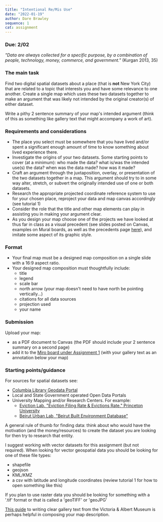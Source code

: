```yaml
---
title: "Intentional Re/Mis Use"
date: "2022-01-19"
author: Dare Brawley
sequence: 1
cat: assignment
---
```



### Due: 2/02


*"Data are always collected for a specific purpose, by a combination of people, technology, money, commerce, and government."* (Kurgan 2013, 35)

### The main task

Find two digital spatial datasets about a place (that is **not** New York City) that are related to a topic that interests you and have some relevance to one another. Create a single map which uses these two datasets together to make an argument that was likely not intended by the original creator(s) of either dataset.

Write a pithy 2 sentence summary of your map's intended argument (think of this as something like gallery text that might accompany a work of art).  

### Requirements and considerations

- The place you select must be somewhere that you have lived and/or spent a significant enough amount of time to know something about lived experience there.
- Investigate the origins of your two datasets. Some starting points to cover (at a minimum): who made the data? what is/was the intended use(s) the data? when was the data made? how was it made?  
- Craft an argument through the juxtaposition, overlay, or presentation of the two datasets together in a map. This argument should try to in some way alter, stretch, or subvert the originally intended use of one or both datasets.
- Research the appropriate projected coordinate reference system to use for your chosen place, reproject your data and map canvas accordingly (see tutorial 1)
- Consider the role that the title and other map elements can play in assisting you in making your argument clear.  
- As you design your map choose one of the projects we have looked at thus far in class as a visual precedent (see slides posted on Canvas, examples on Mural boards, as well as the precedents page [here](../tutorials/precedents-examples)), and imitate some aspect of its graphic style.  


### Format

- Your final map must be a designed map composition on a single slide with a 16:9 aspect ratio.  
- Your designed map composition must thoughtfully include:
  - title
  - legend
  - scale bar
  - north arrow (your map doesn't need to have north be pointing vertically...)
  - citations for all data sources
  - projection used
  - your name

### Submission

Upload your map:

- as a PDF document to Canvas (the PDF should include your 2 sentence summary on a second page)
- add it to the [Miro board under Assignment 1](http://tinyurl.com/methods-2024-miro) (with your gallery text as an annotation below your map)

### Starting points/guidance

For sources for spatial datasets see:
- [Columbia Library Geodata Portal](https://geodata.library.columbia.edu)
- Local and State Government operated Open Data Portals
- University Mapping and/or Research Centers. For example:
  - [Eviction Lab. "Eviction Filing Rate & Evictions Rate." Princeton University](https://evictionlab.org/map/)
  - [Beirut Urban Lab, "Beirut Built Environment Database"](https://www.beiruturbanlab.com/en/Details/561)  

A general rule of thumb for finding data: think about who would have the motivation (and the money/resources) to create the dataset you are looking for then try to research that entity.  

I suggest working with vector datasets for this assignment (but not required). When looking for vector geospatial data you should be looking for one of these file types:
  - shapefile
  - geojson
  - KML/KMZ
  - a csv with latitude and longitude coordinates (review tutorial 1 for how to open something like this)

If you plan to use raster data you should be looking for something with a '.tif' format or that is called a 'geoTIFF' or 'geoJPG'

[This guide](https://www.vam.ac.uk/__data/assets/pdf_file/0009/238077/Gallery-Text-at-the-V-and-A-Ten-Point-Guide-Aug-2013.pdf) to writing clear gallery text from the Victoria & Albert Museum is perhaps helpful in composing your map description.  

<!-- 
  rubric
  data - has two datasets [2]
  inclusion of all map elements [5]
  - title
  - legend
  - scale bar
  - north arrow (your map doesn't need to have north be pointing vertically...)
  - citations for all data sources 
  - projection used
  - your name

clarity of creative mis-use & argument [2]
intentional graphic approach [1]  

-->